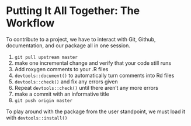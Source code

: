 # Putting It All Together: The Workflow

To contribute to a project, we have to interact with Git, Github, documentation, and our package all in one session.

1. `git pull upstream master`
2. make one incremental change and verify that your code still runs
3. Add roxygen comments to your .R files
5. `devtools::document()` to automatically turn comments into Rd files
3. `devtools::check()` and fix any errors given
4. Repeat `devtools::check()` until there aren't any more errors
3. make a commit with an informative title
4. `git push origin master`

To play around with the package from the user standpoint, we must load it with `devtools::install()`
